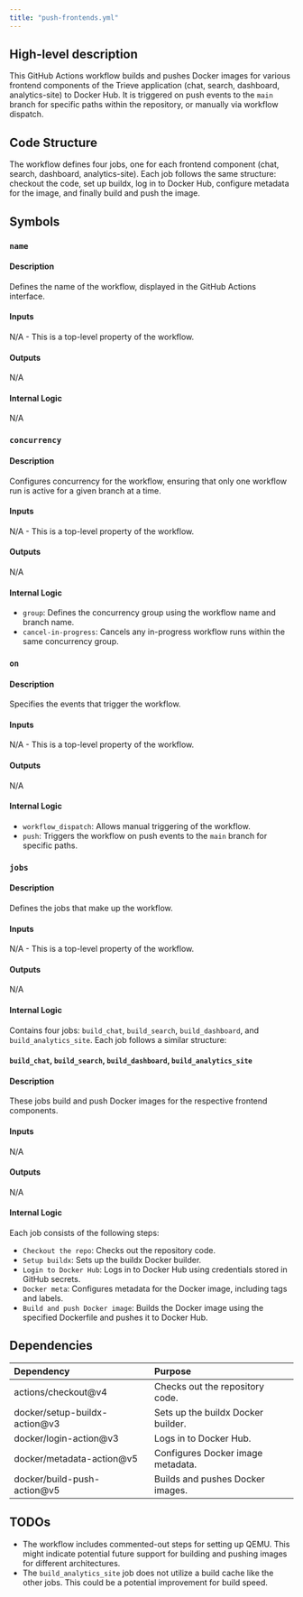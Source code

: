 ```yaml
---
title: "push-frontends.yml"
---
```


## High-level description
This GitHub Actions workflow builds and pushes Docker images for various frontend components of the Trieve application (chat, search, dashboard, analytics-site) to Docker Hub. It is triggered on push events to the `main` branch for specific paths within the repository, or manually via workflow dispatch.

## Code Structure
The workflow defines four jobs, one for each frontend component (chat, search, dashboard, analytics-site). Each job follows the same structure: checkout the code, set up buildx, log in to Docker Hub, configure metadata for the image, and finally build and push the image.

## Symbols
### `name`
#### Description
Defines the name of the workflow, displayed in the GitHub Actions interface.

#### Inputs
N/A - This is a top-level property of the workflow.

#### Outputs
N/A

#### Internal Logic
N/A

### `concurrency`
#### Description
Configures concurrency for the workflow, ensuring that only one workflow run is active for a given branch at a time.

#### Inputs
N/A - This is a top-level property of the workflow.

#### Outputs
N/A

#### Internal Logic
- `group`: Defines the concurrency group using the workflow name and branch name.
- `cancel-in-progress`: Cancels any in-progress workflow runs within the same concurrency group.

### `on`
#### Description
Specifies the events that trigger the workflow.

#### Inputs
N/A - This is a top-level property of the workflow.

#### Outputs
N/A

#### Internal Logic
- `workflow_dispatch`: Allows manual triggering of the workflow.
- `push`: Triggers the workflow on push events to the `main` branch for specific paths.

### `jobs`
#### Description
Defines the jobs that make up the workflow.

#### Inputs
N/A - This is a top-level property of the workflow.

#### Outputs
N/A

#### Internal Logic
Contains four jobs: `build_chat`, `build_search`, `build_dashboard`, and `build_analytics_site`. Each job follows a similar structure:

#### `build_chat`, `build_search`, `build_dashboard`, `build_analytics_site`
#### Description
These jobs build and push Docker images for the respective frontend components.

#### Inputs
N/A

#### Outputs
N/A

#### Internal Logic
Each job consists of the following steps:
- `Checkout the repo`: Checks out the repository code.
- `Setup buildx`: Sets up the buildx Docker builder.
- `Login to Docker Hub`: Logs in to Docker Hub using credentials stored in GitHub secrets.
- `Docker meta`: Configures metadata for the Docker image, including tags and labels.
- `Build and push Docker image`: Builds the Docker image using the specified Dockerfile and pushes it to Docker Hub.

## Dependencies
| Dependency | Purpose |
|:-----------|:--------|
| actions/checkout@v4 | Checks out the repository code. |
| docker/setup-buildx-action@v3 | Sets up the buildx Docker builder. |
| docker/login-action@v3 | Logs in to Docker Hub. |
| docker/metadata-action@v5 | Configures Docker image metadata. |
| docker/build-push-action@v5 | Builds and pushes Docker images. |

## TODOs
- The workflow includes commented-out steps for setting up QEMU. This might indicate potential future support for building and pushing images for different architectures.
- The `build_analytics_site` job does not utilize a build cache like the other jobs. This could be a potential improvement for build speed. 
